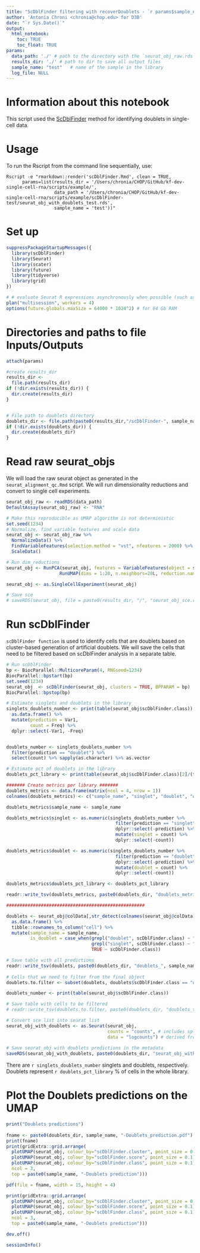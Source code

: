```yaml
---
title: "ScDblFinder filtering with recoverDoublets - `r params$sample_name`"
author: 'Antonia Chroni <chronia@chop.edu> for D3B'
date: "`r Sys.Date()`"
output:
  html_notebook:
    toc: TRUE
    toc_float: TRUE
params:
  data_path: './' # path to the directory with the `seurat_obj_raw.rds` file from the `seurat_alignment_qc.Rmd` script
  results_dir: './' # path to dir to save all output files
  sample_name: "test"   # name of the sample in the library
  log_file: NULL
---
```


# Information about this notebook
This script used the [ScDblFinder](https://bioconductor.org/packages/devel/bioc/vignettes/scDblFinder/inst/doc/scDblFinder.html) method for identifying doublets in single-cell data. 

# Usage
To run the Rscript from the command line sequentially, use:

```
Rscript -e "rmarkdown::render('scDblFinder.Rmd', clean = TRUE,
      params=list(results_dir = '/Users/chronia/CHOP/GitHub/kf-dev-single-cell-rna/scripts/example/', 
                  data_path = '/Users/chronia/CHOP/GitHub/kf-dev-single-cell-rna/scripts/example/scDblFinder-test/seurat_obj_with_doublets_test.rds',
                  sample_name = 'test'))"
```

# Set up

```r
suppressPackageStartupMessages({
  library(scDblFinder)
  library(Seurat)
  library(scater)
  library(future)
  library(tidyverse)
  library(grid)
})

# # evaluate Seurat R expressions asynchronously when possible (such as ScaleData) using future package
plan("multisession", workers = 4)
options(future.globals.maxSize = 64000 * 1024^2) # for 64 Gb RAM
```

# Directories and paths to file Inputs/Outputs

```r
attach(params)

#create results_dir
results_dir <-
  file.path(results_dir)
if (!dir.exists(results_dir)) {
  dir.create(results_dir)
}


# File path to doublets directory
doublets_dir <- file.path(paste0(results_dir,"/scDblFinder-", sample_name, "/"))
if (!dir.exists(doublets_dir)) {
  dir.create(doublets_dir)
}
```


# Read raw seurat_objs 
We will load the raw seurat object as generated in the `seurat_alignment_qc.Rmd` script.
We will run dimensionality reductions and convert to single cell experiments.


```r
seurat_obj_raw <- readRDS(data_path)
DefaultAssay(seurat_obj_raw) <- "RNA"

# Make this reproducible as UMAP algorithm is not deterministic
set.seed(1234)
# Normalize, find variable features and scale data
seurat_obj <- seurat_obj_raw %>%
  NormalizeData() %>%
  FindVariableFeatures(selection.method = "vst", nfeatures = 2000) %>%
  ScaleData() 

# Run dim_reductions
seurat_obj <- RunPCA(seurat_obj, features = VariableFeatures(object = seurat_obj), npcs=30) %>%
                    RunUMAP(dims = 1:20, n.neighbors=20L, reduction.name = "umap", reduction.key = "UMAP_", verbose = FALSE)

seurat_obj <- as.SingleCellExperiment(seurat_obj)

# Save sce
# saveRDS(seurat_obj, file = paste0(results_dir, "/", "seurat_obj_sce.rds"))
```

# Run scDblFinder 

`scDblFinder function` is used to identify cells that are doublets based on cluster-based generation of artificial doublets. 
We will save the cells that need to be filtered based on scDblFinder analysis in a separate table.


```r
# Run scDblFinder
bp <- BiocParallel::MulticoreParam(4, RNGseed=1234)
BiocParallel::bpstart(bp)
set.seed(1234)
seurat_obj  <- scDblFinder(seurat_obj, clusters = TRUE, BPPARAM = bp)
BiocParallel::bpstop(bp)

# Estimate singlets and doublets in the library
singlets_doublets_number <- print(table(seurat_obj$scDblFinder.class)) %>%
  as.data.frame() %>% 
  mutate(prediction = Var1,
         count = Freq) %>% 
  dplyr::select(-Var1, -Freq)


doublets_number <- singlets_doublets_number %>% 
  filter(prediction == "doublet") %>% 
  select(count) %>% sapply(as.character) %>% as.vector

# Estimate pct of doublets in the library
doublets_pct_library <- print(table(seurat_obj$scDblFinder.class)[2]/(table(seurat_obj$scDblFinder.class)[1]+table(seurat_obj$scDblFinder.class)[2])*100)

####### Create metrics per library #######
doublets_metrics <- data.frame(matrix(ncol = 4, nrow = 1))
colnames(doublets_metrics) <- c("sample_name", "singlet", "doublet", "doublets_pct_library")#provide column names

doublets_metrics$sample_name <- sample_name

doublets_metrics$singlet <- as.numeric(singlets_doublets_number %>% 
                                         filter(prediction == "singlet") %>% 
                                         dplyr::select(-prediction) %>% 
                                         mutate(singlet = count) %>% 
                                         dplyr::select(-count))

doublets_metrics$doublet <- as.numeric(singlets_doublets_number %>% 
                                         filter(prediction == "doublet") %>% 
                                         dplyr::select(-prediction) %>% 
                                         mutate(doublet = count) %>% 
                                         dplyr::select(-count))

doublets_metrics$doublets_pct_library <- doublets_pct_library

readr::write_tsv(doublets_metrics, paste0(doublets_dir, "doublets_metrics_", sample_name, ".tsv"))

####################################################

doublets <- seurat_obj@colData[,str_detect(colnames(seurat_obj@colData), "scDblFinder")] %>% 
  as.data.frame() %>% 
  tibble::rownames_to_column("cell") %>% 
  mutate(sample_name = sample_name,
         is_doublet = case_when(grepl("doublet", scDblFinder.class) ~ "TRUE",
                                grepl("singlet", scDblFinder.class) ~ "FALSE",
                                TRUE ~ scDblFinder.class))

# Save table with all predictions
readr::write_tsv(doublets, paste0(doublets_dir, "doublets_", sample_name, ".tsv"))
    
# Cells that we need to filter from the final object
doublets.to.filter <- subset(doublets, doublets$scDblFinder.class == "doublet") 

doublets_number <- print(table(seurat_obj$scDblFinder.class))

# Save table with cells to be filtered
# readr::write_tsv(doublets.to.filter, paste0(doublets_dir, "doublets_to_filter_", sample_name,".tsv"))

# Convert sce list into seurat list
seurat_obj_with_doublets <- as.Seurat(seurat_obj, 
                                      counts = "counts", # includes spliced and unspliced transcripts
                                      data = "logcounts") # derived from the counts matrix
  
# Save seurat_obj with doublets predictions in the metadata
saveRDS(seurat_obj_with_doublets, paste0(doublets_dir, "seurat_obj_with_doublets_", sample_name,".rds"))
```

There are `r singlets_doublets_number` singlets and doublets, respectively. 
Doublets represent `r doublets_pct_library` % of cells in the whole library.


# Plot the Doublets predictions on the UMAP

```r
print("Doublets predictions")
  
fname <- paste0(doublets_dir, sample_name, "-Doublets_prediction.pdf")
print(fname)
print(gridExtra::grid.arrange(
  plotUMAP(seurat_obj, colour_by="scDblFinder.cluster", point_size = 0.1) + ggtitle("scDblFinder clusters"),
  plotUMAP(seurat_obj, colour_by="scDblFinder.score", point_size = 0.1) + ggtitle("Doublets score"),
  plotUMAP(seurat_obj, colour_by="scDblFinder.class", point_size = 0.1) + ggtitle("Doublets prediction"),
  ncol = 3,
  top = paste0(sample_name, "-Doublets prediction")))

pdf(file = fname, width = 15, height = 4)

print(gridExtra::grid.arrange(
  plotUMAP(seurat_obj, colour_by="scDblFinder.cluster", point_size = 0.1) + ggtitle("scDblFinder clusters"),
  plotUMAP(seurat_obj, colour_by="scDblFinder.score", point_size = 0.1) + ggtitle("Doublets score"),
  plotUMAP(seurat_obj, colour_by="scDblFinder.class", point_size = 0.1) + ggtitle("Doublets prediction"),
  ncol = 3,
  top = paste0(sample_name, "-Doublets prediction")))

dev.off()
```


```r
sessionInfo()
```

